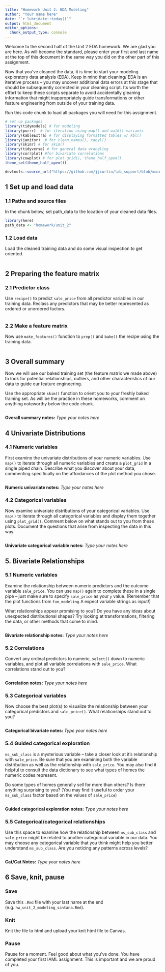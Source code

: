 ```yaml
---
title: "Homework Unit 2: EDA Modeling"
author: "Your name here"
date: "`r lubridate::today()`"
output: html_document
editor_options: 
  chunk_output_type: console
---
```


Welcome to the second half of the Unit 2 EDA homework. We are glad you are here. As will become the standard, please enter your first and last name at the top of this document in the same way you did on the other part of this assignment.

Now that you've cleaned the data, it is time to start your modeling exploratory data analysis (EDA). Keep in mind that cleaning/ EDA is an iterative process -- you may uncover additional data errors at this stage that should be subsequently corrected in your cleaning script. Its worth the effort to keep these scripts separate to avoid accidentally gleaning information that might inappropriately guide transformations or other feature engineering from outside of your training data.

Run this code chunk to load all packages you will need for this assignment.
```r
# set up packages
library(tidymodels) # for modeling
library(purrr)  # for iteration using map() and walk() variants
library(kableExtra) # for displaying formatted tables w/ kbl()
library(janitor)  # for clean_names(), tabyl()
library(skimr) # for skim()
library(tidyverse) # for general data wrangling
library(corrplot) #for bivariate correlations
library(cowplot) # for plot_grid(), theme_half_open()
theme_set(theme_half_open())

devtools::source_url("https://github.com/jjcurtin/lab_support/blob/main/fun_modeling.R?raw=true")
``` 

## 1 Set up and load data

### 1.1 Paths and source files

In the chunk below, set path_data to the location of your cleaned data files.  
```r
library(here)
path_data <- "homework/unit_2"

```


### 1.2 Load data
Load the cleaned training data and do some visual inspection to get oriented.
```r

```


## 2 Preparing the feature matrix

### 2.1 Predictor class

Use `recipe()` to predict `sale_price` from all predictor variables in our training data. Reclass any predictors that may be better represented as ordered or unordered factors.

```r

```

### 2.2 Make a feature matrix

Now use `make_features()` function to `prep()` and `bake()` the recipe using the training data.

```r

```

## 3 Overall summary 

Now we will use our baked training set (the feature matrix we made above) to look for potential relationships, outliers, and other characteristics of our data to guide our feature engineering.

Use the appropriate `skim()` function to orient you to your freshly baked training set. As will be the practice in these homeworks, comment on anything noteworthy below the code chunk.

```r

```
**Overall summary notes:** 
*Type your notes here*

## 4 Univariate Distributions

### 4.1 Numeric variables

First examine the univariate distributions of your numeric variables. Use `map()` to iterate through all numeric variables and create a `plot_grid` in a single piped chain. Describe what you discover about your data, commenting specifically on the affordances of the plot method you chose.

```r

```
**Numeric univariate notes:**
*Type your notes here* 


### 4.2 Categorical variables

Now examine univariate distributions of your categorical variables. Use `map()` to iterate through all categorical variables and display them together using `plot_grid()`. Comment below on what stands out to you from these plots. Document the questions that arise from inspecting the data in this way.

```r

```
**Univariate categorical variable notes:** 
*Type your notes here* 

## 5. Bivariate Relationships

### 5.1 Numeric variables

Examine the relationship between numeric predictors and the outcome variable `sale_price`. You can use `map()` again to complete these in a single pipe -- just make sure to specify `sale_price` as your `y` value. (Remember that the plot functions from `fun_modeling.R` expect variable strings as input!)

What relationships appear promising to you? Do you have any ideas about unexpected distributional shapes? Try looking at transformations, filtering the data, or other methods that come to mind.
```r

```
**Bivariate relationship notes:** 
*Type your notes here* 


### 5.2 Correlations

Convert any ordinal predictors to numeric, `select()` down to numeric variables, and plot all variable correlations with `sale_price`. What correlations stand out to you?
```r

```
**Correlation notes:**
*Type your notes here* 

### 5.3 Categorical variables

Now choose the best plot(s) to visualize the relationship between your categorical predictors and `sale_price()`. What relationships stand out to you? 
```r

```
**Categorical bivariate notes:** 
*Type your notes here* 

### 5.4 Guided categorical exploration

`ms_sub_class` is a mysterious variable -- take a closer look at it's relationship with `sale_price`. Be sure that you are examining both the variable distribution as well as the relationship with `sale_price`. You may also find it helpful to consult the data dictionary to see what types of homes the numeric codes represent. 

Do some types of homes generally sell for more than others? Is there anything surprising to you? (You may find it useful to order your `ms_sub_class` factor based on the values of `sale_price`)
```r

```
**Guided categorical exploration notes:** 
*Type your notes here* 


### 5.5 Categorical/categorical relationships

Use this space to examine how the relationship between `ms_sub_class` and `sale_price` might be related to another categorical variable in our data. You may choose any categorical variable that you think might help you better understand `ms_sub_class`. Are you noticing any patterns across levels?
```r

```
**Cat/Cat Notes:** 
*Type your notes here* 

## 6 Save, knit, pause
### Save
Save this `.Rmd` file with your last name at the end (e.g. `hw_unit_2_modeling_santana.Rmd`).

### Knit
Knit the file to html and upload your knit html file to Canvas. 

### Pause
Pause for a moment. Feel good about what you've done. You have completed your first IAML assignment. This is important and we are proud of you.

